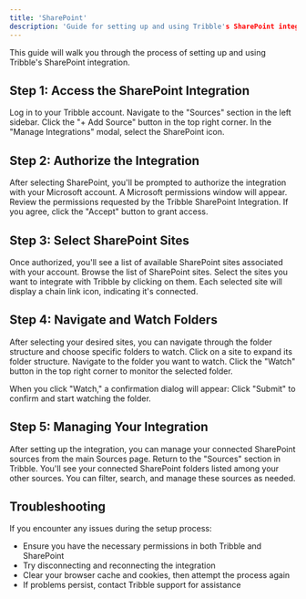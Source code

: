 ```yaml
---
title: 'SharePoint'
description: 'Guide for setting up and using Tribble's SharePoint integration'
---
```


This guide will walk you through the process of setting up and using Tribble's SharePoint integration. 

## Step 1: Access the SharePoint Integration 

Log in to your Tribble account. Navigate to the "Sources" section in the left sidebar. Click the "+ Add Source" button in the top right corner. In the "Manage Integrations" modal, select the SharePoint icon. 

## Step 2: Authorize the Integration 

After selecting SharePoint, you'll be prompted to authorize the integration with your Microsoft account. A Microsoft permissions window will appear. Review the permissions requested by the Tribble SharePoint Integration. If you agree, click the "Accept" button to grant access. 

## Step 3: Select SharePoint Sites

Once authorized, you'll see a list of available SharePoint sites associated with your account. Browse the list of SharePoint sites. Select the sites you want to integrate with Tribble by clicking on them. Each selected site will display a chain link icon, indicating it's connected.

## Step 4: Navigate and Watch Folders 

After selecting your desired sites, you can navigate through the folder structure and choose specific folders to watch. Click on a site to expand its folder structure. Navigate to the folder you want to watch. Click the "Watch" button in the top right corner to monitor the selected folder.

When you click "Watch," a confirmation dialog will appear: Click "Submit" to confirm and start watching the folder. 

## Step 5: Managing Your Integration 

After setting up the integration, you can manage your connected SharePoint sources from the main Sources page. Return to the "Sources" section in Tribble. You'll see your connected SharePoint folders listed among your other sources. You can filter, search, and manage these sources as needed.

## Troubleshooting 

If you encounter any issues during the setup process:
* Ensure you have the necessary permissions in both Tribble and SharePoint
* Try disconnecting and reconnecting the integration
* Clear your browser cache and cookies, then attempt the process again
* If problems persist, contact Tribble support for assistance 